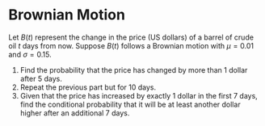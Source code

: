 # Brownian Motion {.unnumbered}





Let $B(t)$ represent the change in the price (US dollars) of a barrel of crude oil $t$ days from now.  Suppose $B(t)$ follows a Brownian motion with $\mu = 0.01$ and $\sigma = 0.15$. 

1. Find the probability that the price has changed by more than 1 dollar after 5 days.
1. Repeat the previous part but for 10 days.
1. Given that the price has increased by exactly 1 dollar in the first 7 days, find the conditional probability that it will be at least another dollar higher after an additional 7 days.
